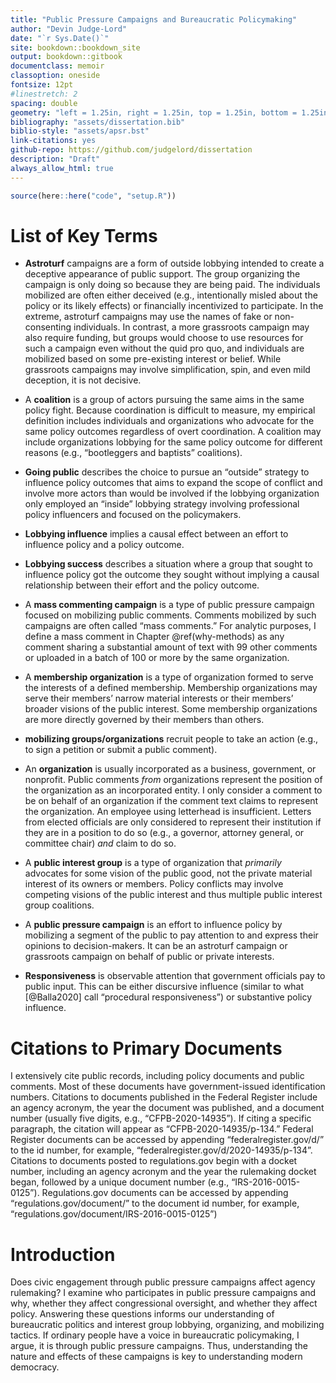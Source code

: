 ```yaml
--- 
title: "Public Pressure Campaigns and Bureaucratic Policymaking"
author: "Devin Judge-Lord"
date: "`r Sys.Date()`"
site: bookdown::bookdown_site
output: bookdown::gitbook
documentclass: memoir
classoption: oneside
fontsize: 12pt
#linestretch: 2
spacing: double
geometry: "left = 1.25in, right = 1.25in, top = 1.25in, bottom = 1.25in"
bibliography: "assets/dissertation.bib"
biblio-style: "assets/apsr.bst"
link-citations: yes
github-repo: https://github.com/judgelord/dissertation
description: "Draft"
always_allow_html: true
---
```


```r
source(here::here("code", "setup.R"))
```

  \listoftables
  
  \listoffigures
  
# List of Key  Terms {-}

- **Astroturf** campaigns are a form of outside lobbying intended to create a deceptive appearance of public support. The group organizing the campaign is only doing so because they are being paid. The individuals mobilized are often either deceived (e.g., intentionally misled about the policy or its likely effects) or financially incentivized to participate. In the extreme, astroturf campaigns may use the names of fake or non-consenting individuals. In contrast, a more grassroots campaign may also require funding, but groups would choose to use resources for such a campaign even without the quid pro quo, and individuals are mobilized based on some pre-existing interest or belief. While grassroots campaigns may involve simplification, spin, and even mild deception, it is not decisive. 

- A **coalition** is a group of actors pursuing the same aims in the same policy fight. Because coordination is difficult to measure, my empirical definition includes individuals and organizations who advocate for the same policy outcomes regardless of overt coordination. A coalition may include organizations lobbying for the same policy outcome for different reasons (e.g., "bootleggers and baptists" coalitions).

- **Going public** describes the choice to pursue an "outside" strategy to influence policy outcomes that aims to expand the scope of conflict and involve more actors than would be involved if the lobbying organization only employed an "inside" lobbying strategy involving professional policy influencers and focused on the policymakers.

- **Lobbying influence** implies a causal effect between an effort to influence policy and a policy outcome.

- **Lobbying success** describes a situation where a group that sought to influence policy got the outcome they sought without implying a causal relationship between their effort and the policy outcome.

- A **mass commenting campaign** is a type of public pressure campaign focused on mobilizing public comments. Comments mobilized by such campaigns are often called "mass comments." For analytic purposes, I define a mass comment in Chapter \@ref(why-methods) as any comment sharing a substantial amount of text with 99 other comments or uploaded in a batch of 100 or more by the same organization.

- A **membership organization** is a type of organization formed to serve the interests of a defined membership. Membership organizations may serve their members' narrow material interests or their members' broader visions of the public interest. Some membership organizations are more directly governed by their members than others.

- **mobilizing groups/organizations** recruit people to take an action (e.g., to sign a petition or submit a public comment).

- An **organization** is usually incorporated as a business, government, or nonprofit. Public comments *from* organizations represent the position of the organization as an incorporated entity. I only consider a comment to be on behalf of an organization if the comment text claims to represent the organization. An employee using letterhead is insufficient. Letters from elected officials are only considered to represent their institution if they are in a position to do so (e.g., a governor, attorney general, or committee chair) *and* claim to do so.

- A **public interest group** is a type of organization that *primarily* advocates for some vision of the public good, not the private material interest of its owners or members. Policy conflicts may involve competing visions of the public interest and thus multiple public interest group coalitions.

- A **public pressure campaign** is an effort to influence policy by mobilizing a segment of the public to pay attention to and express their opinions to decision-makers. It can be an astroturf campaign or grassroots campaign on behalf of public or private interests.

- **Responsiveness** is observable attention that government officials pay to public input. This can be either discursive influence (similar to what [@Balla2020] call "procedural responsiveness") or substantive policy influence.



# Citations to Primary Documents  {-}

I extensively cite public records, including policy documents and public comments. Most of these documents have government-issued identification numbers. Citations to documents published in the Federal Register include an agency acronym, the year the document was published, and a document number (usually five digits, e.g., "CFPB-2020-14935"). If citing a specific paragraph, the citation will appear as "CFPB-2020-14935/p-134." Federal Register documents can be accessed by appending "federalregister.gov/d/" to the id number, for example, "federalregister.gov/d/2020-14935/p-134". Citations to documents posted to regulations.gov begin with a docket number, including an agency acronym and the year the rulemaking docket began, followed by a unique document number (e.g., "IRS-2016-0015-0125"). Regulations.gov documents can be accessed by appending "regulations.gov/document/" to the document id number, for example, "regulations.gov/document/IRS-2016-0015-0125")


\newpage

\DoubleSpacing

# Introduction {-}


Does civic engagement through public pressure campaigns affect agency rulemaking? I examine who participates in public pressure campaigns and why, whether they affect congressional oversight, and whether they affect policy. Answering these questions informs our understanding of bureaucratic politics and interest group lobbying, organizing, and mobilizing tactics. If ordinary people have a voice in bureaucratic policymaking, I argue, it is through public pressure campaigns. Thus, understanding the nature and effects of these campaigns is key to understanding modern democracy. 